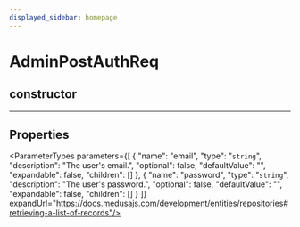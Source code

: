```yaml
---
displayed_sidebar: homepage
---
```



# AdminPostAuthReq

## constructor

___

## Properties

<ParameterTypes parameters={[
  {
    "name": "email",
    "type": "`string`",
    "description": "The user's email.",
    "optional": false,
    "defaultValue": "",
    "expandable": false,
    "children": []
  },
  {
    "name": "password",
    "type": "`string`",
    "description": "The user's password.",
    "optional": false,
    "defaultValue": "",
    "expandable": false,
    "children": []
  }
]} expandUrl="https://docs.medusajs.com/development/entities/repositories#retrieving-a-list-of-records"/>
